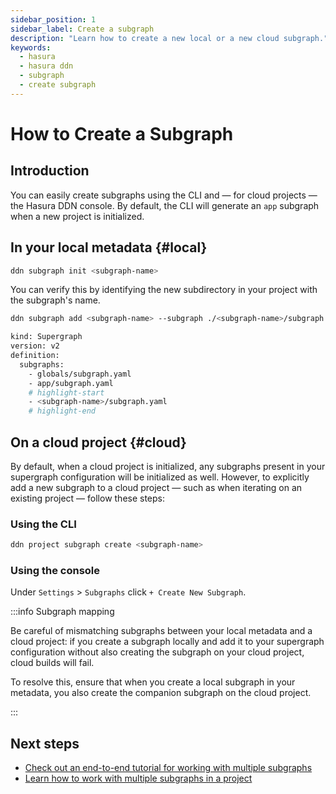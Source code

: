 ```yaml
---
sidebar_position: 1
sidebar_label: Create a subgraph
description: "Learn how to create a new local or a new cloud subgraph."
keywords:
  - hasura
  - hasura ddn
  - subgraph
  - create subgraph
---
```


# How to Create a Subgraph

## Introduction

You can easily create subgraphs using the CLI and — for cloud projects — the Hasura DDN console. By default, the CLI
will generate an `app` subgraph when a new project is initialized.

## In your local metadata {#local}

```sh title="Within a local project directory, run the following:"
ddn subgraph init <subgraph-name>
```

You can verify this by identifying the new subdirectory in your project with the subgraph's name.

```sh title="Then, add the subgraph to your supergraph's config file:"
ddn subgraph add <subgraph-name> --subgraph ./<subgraph-name>/subgraph.yaml --target-supergraph ./supergraph.yaml
```

```sh title="This will add the new subgraph to your supergraph.yaml:"
kind: Supergraph
version: v2
definition:
  subgraphs:
    - globals/subgraph.yaml
    - app/subgraph.yaml
    # highlight-start
    - <subgraph-name>/subgraph.yaml
    # highlight-end
```

## On a cloud project {#cloud}

By default, when a cloud project is initialized, any subgraphs present in your supergraph configuration will be
initialized as well. However, to explicitly add a new subgraph to a cloud project — such as when iterating on an
existing project — follow these steps:

### Using the CLI

```sh title="The folowing will create a new subgraph on the current context's cloud project:"
ddn project subgraph create <subgraph-name>
```

### Using the console

Under `Settings` > `Subgraphs` click `+ Create New Subgraph`.

:::info Subgraph mapping

Be careful of mismatching subgraphs between your local metadata and a cloud project: if you create a subgraph locally
and add it to your supergraph configuration without also creating the subgraph on your cloud project, cloud builds will
fail.

To resolve this, ensure that when you create a local subgraph in your metadata, you also create the companion subgraph
on the cloud project.

:::

## Next steps

- [Check out an end-to-end tutorial for working with multiple subgraphs](/project-configuration/tutorials/work-with-multiple-subgraphs.mdx)
- [Learn how to work with multiple subgraphs in a project](/project-configuration/subgraphs/working-with-multiple-subgraphs.mdx)
